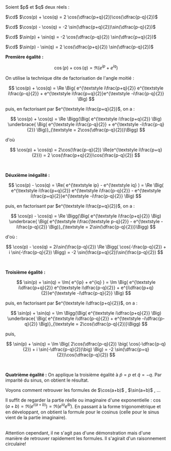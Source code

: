 

<Item type='consequence' titre='formulaire sommes de fonctions trigonométriques'>
Soient $p$ et $q$ deux réels :

$\cd$ $\cos(p) + \cos(q) = 2 \cos(\dfrac{p+q}{2})\cos(\dfrac{p-q}{2})$

$\cd$ $\cos(p) - \cos(q) = -2 \sin(\dfrac{p+q}{2})\sin(\dfrac{p-q}{2})$

$\cd$ $\sin(p) + \sin(q) = -2 \cos(\dfrac{p-q}{2}) \sin(\dfrac{p+q}{2})$

$\cd$ $\sin(p) - \sin(q) = 2 \cos(\dfrac{p+q}{2}) \sin(\dfrac{p-q}{2})$
</Item>


<Hideable type='démonstration' titre=''>

**Première égalité :** 


$$
\cos(p) + \cos(q) = \Re( e^{ip} + e^{iq}) 
$$ 

On utilise la technique dite de factorisation de l'angle moitié :

$$
\cos(p) + \cos(q) = \Re \Big( e^{\textstyle i\frac{p+q}{2}} e^{\textstyle i\frac{p-q}{2}} + e^{\textstyle i\frac{p+q}{2}}e^{\textstyle -i\frac{p-q}{2}} \Big) 
$$

puis, en factorisant par $e^{\textstyle i\frac{p+q}{2}}$, on a :

$$
\cos(p) + \cos(q) = \Re \Bigg(\Big( e^{\textstyle i\frac{p+q}{2}} \Big) \underbrace{ \Big( e^{\textstyle i\frac{p-q}{2}} + e^{\textstyle -i\frac{p-q}{2}} \Big)}_{\textstyle = 2\cos(\dfrac{p-q}{2})}\Bigg) 
$$

d'où 

$$
\cos(p) + \cos(q) = 2\cos(\frac{p-q}{2}) \Re(e^{\textstyle i\frac{p+q}{2}}) = 2 \cos(\frac{p+q}{2})\cos(\frac{p-q}{2})
$$

<br/>

**Déuxième inégalité :**

$$
\cos(p) - \cos(q) = \Re( e^{\textstyle ip} - e^{\textstyle iq} ) = \Re \Big( e^{\textstyle i\frac{p+q}{2}} e^{\textstyle i\frac{p-q}{2}} - e^{\textstyle i\frac{p+q}{2}}e^{\textstyle -i\frac{p-q}{2}} \Big) 
$$ 

puis, en factorisant par $e^{\textstyle i\frac{p+q}{2}}$, on a :

$$
\cos(p) - \cos(q) = \Re \Bigg(\Big( e^{\textstyle i\frac{p+q}{2}} \Big) \underbrace{ \Big( e^{\textstyle i\frac{\textstyle p-q}{2}} - e^{\textstyle -i\frac{p-q}{2}} \Big)}_{\textstyle = 2\sin(\dfrac{p-q}{2})}\Bigg) 
$$

d'où :

$$
\cos(p) - \cos(q) =  2i\sin(\frac{p-q}{2}) \Re \Bigg(  \cos(-\frac{p-q}{2}) + i \sin(-\frac{p-q}{2})   \Bigg) = -2 \sin(\frac{p+q}{2})\sin(\frac{p-q}{2})
$$

<br/>

**Troisième égalité :**

$$
\sin(p) + \sin(q) = \Im( e^{ip} + e^{iq} ) = \Im \Big( e^{\textstyle i\dfrac{p+q}{2}} e^{\textstyle i\dfrac{p-q}{2}} + e^{i\dfrac{p+q}{2}}e^{\textstyle -i\dfrac{p-q}{2}} \Big)
$$ 

puis, en factorisant par $e^{\textstyle i\dfrac{p+q}{2}}$, on a :

$$
\sin(p) + \sin(q) = \Im \Bigg(\Big( e^{\textstyle i\dfrac{p+q}{2}} \Big) \underbrace{ \Big( e^{\textstyle i\dfrac{p-q}{2}} + e^{\textstyle -i\dfrac{p-q}{2}} \Big)}_{\textstyle = 2\cos(\dfrac{p-q}{2})}\Bigg) 
$$

puis, 

$$
\sin(p) + \sin(q) =  \Im \Big( 2\cos(\dfrac{p-q}{2}) \big( \cos(-\dfrac{p-q}{2}) + i \sin(-\dfrac{p-q}{2})\big) \Big) = -2 \sin(\dfrac{p+q}{2})\cos(\dfrac{p-q}{2})
$$

<br/>

**Quatrième égalité :** On applique la troisième égalité à $\tilde{p} = p$ et $\tilde{q} = -q$. Par imparité du sinus, on obtient le résultat.

</Hideable>

<Remarque titre='retrouver les formules trigonométriques rapidement'>
Voyons comment retrouver les formules de $\cos(a+b)$ , $\sin(a+b)$ , ... 

<br/>

Il suffit de regarder la partie réelle ou imaginaire d'une exponentielle : $\cos(a+b) = \Re( e^{i(a+b)}) = \Re( e^{ia}e^{ib})$. En passant à la forme trigonométrique et en développant, on obtient la formule pour le cosinus (celle pour le sinus vient de la partie imaginaire). 

<br/>
Attention cependant, il ne s'agit pas d'une démonstration mais d'une manière de retrouver rapidement les formules. Il s'agirait d'un raisonnement circulaire!
</Remarque>
